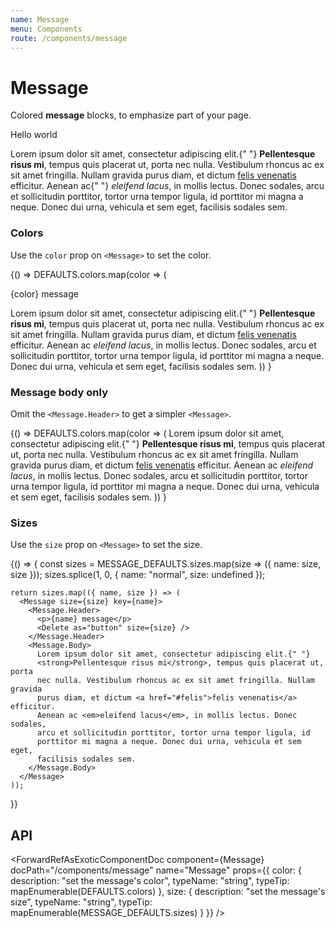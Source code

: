 ```yaml
---
name: Message
menu: Components
route: /components/message
---
```




# Message

Colored **message** blocks, to emphasize part of your page.

<Playground>
  <Message>
    <Message.Header>
      <p>Hello world</p>
      <Delete as="button" />
    </Message.Header>
    <Message.Body>
      Lorem ipsum dolor sit amet, consectetur adipiscing elit.{" "}
      <strong>Pellentesque risus mi</strong>, tempus quis placerat ut, porta nec
      nulla. Vestibulum rhoncus ac ex sit amet fringilla. Nullam gravida purus
      diam, et dictum <a href="#felis">felis venenatis</a> efficitur. Aenean ac{" "}
      <em>eleifend lacus</em>, in mollis lectus. Donec sodales, arcu et
      sollicitudin porttitor, tortor urna tempor ligula, id porttitor mi magna a
      neque. Donec dui urna, vehicula et sem eget, facilisis sodales sem.
    </Message.Body>
  </Message>
</Playground>

### Colors

Use the `color` prop on `<Message>` to set the color.

<Playground>
  {() =>
    DEFAULTS.colors.map(color => (
      <Message color={color}>
        <Message.Header>
          <p>{color} message</p>
          <Delete as="button" />
        </Message.Header>
        <Message.Body>
          Lorem ipsum dolor sit amet, consectetur adipiscing elit.{" "}
          <strong>Pellentesque risus mi</strong>, tempus quis placerat ut, porta
          nec nulla. Vestibulum rhoncus ac ex sit amet fringilla. Nullam gravida
          purus diam, et dictum <a href="#felis">felis venenatis</a> efficitur.
          Aenean ac <em>eleifend lacus</em>, in mollis lectus. Donec sodales,
          arcu et sollicitudin porttitor, tortor urna tempor ligula, id
          porttitor mi magna a neque. Donec dui urna, vehicula et sem eget,
          facilisis sodales sem.
        </Message.Body>
      </Message>
    ))
  }
</Playground>

### Message body only

Omit the `<Message.Header>` to get a simpler `<Message>`.

<Playground>
  {() =>
    DEFAULTS.colors.map(color => (
      <Message color={color}>
        <Message.Body>
          Lorem ipsum dolor sit amet, consectetur adipiscing elit.{" "}
          <strong>Pellentesque risus mi</strong>, tempus quis placerat ut, porta
          nec nulla. Vestibulum rhoncus ac ex sit amet fringilla. Nullam gravida
          purus diam, et dictum <a href="#felis">felis venenatis</a> efficitur.
          Aenean ac <em>eleifend lacus</em>, in mollis lectus. Donec sodales,
          arcu et sollicitudin porttitor, tortor urna tempor ligula, id
          porttitor mi magna a neque. Donec dui urna, vehicula et sem eget,
          facilisis sodales sem.
        </Message.Body>
      </Message>
    ))
  }
</Playground>

### Sizes

Use the `size` prop on `<Message>` to set the size.

<Playground>
  {() => {
    const sizes = MESSAGE_DEFAULTS.sizes.map(size => ({ name: size, size }));
    sizes.splice(1, 0, { name: "normal", size: undefined });

    return sizes.map(({ name, size }) => (
      <Message size={size} key={name}>
        <Message.Header>
          <p>{name} message</p>
          <Delete as="button" size={size} />
        </Message.Header>
        <Message.Body>
          Lorem ipsum dolor sit amet, consectetur adipiscing elit.{" "}
          <strong>Pellentesque risus mi</strong>, tempus quis placerat ut, porta
          nec nulla. Vestibulum rhoncus ac ex sit amet fringilla. Nullam gravida
          purus diam, et dictum <a href="#felis">felis venenatis</a> efficitur.
          Aenean ac <em>eleifend lacus</em>, in mollis lectus. Donec sodales,
          arcu et sollicitudin porttitor, tortor urna tempor ligula, id
          porttitor mi magna a neque. Donec dui urna, vehicula et sem eget,
          facilisis sodales sem.
        </Message.Body>
      </Message>
    ));

}}

</Playground>

## API

<ForwardRefAsExoticComponentDoc
  component={Message}
  docPath="/components/message"
  name="Message"
  props={{
    color: {
      description: "set the message's color",
      typeName: "string",
      typeTip: mapEnumerable(DEFAULTS.colors)
    },
    size: {
      description: "set the message's size",
      typeName: "string",
      typeTip: mapEnumerable(MESSAGE_DEFAULTS.sizes)
    }
  }}
/>

<ForwardRefAsExoticComponentDoc
  component={Message.Body}
  docPath="/components/message"
  name="Message.Body"
/>

<ForwardRefAsExoticComponentDoc
  component={Message.Header}
  docPath="/components/message"
  name="Message.Header"
/>
